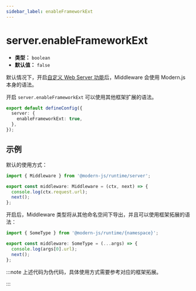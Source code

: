 ```yaml
---
sidebar_label: enableFrameworkExt
---
```


# server.enableFrameworkExt

- **类型：** `boolean`
- **默认值：** `false`

默认情况下，开启[自定义 Web Server 功能](/guides/advanced-features/web-server)后，Middleware 会使用 Modern.js 本身的语法。

开启 `server.enableFrameworkExt` 可以使用其他框架扩展的语法。

```ts title="modern.config.ts"
export default defineConfig({
  server: {
    enableFrameworkExt: true,
  },
});
```

## 示例

默认的使用方式：

```ts title="server/index.ts"
import { Middleware } from '@modern-js/runtime/server';

export const middleware: Middleware = (ctx, next) => {
  console.log(ctx.request.url);
  next();
};
```

开启后，Middleware 类型将从其他命名空间下导出，并且可以使用框架拓展的语法：

```ts title="server/index.ts"
import { SomeType } from '@modern-js/runtime/{namespace}';

export const middleware: SomeType = (...args) => {
  console.log(args[0].url);
  next();
};
```

:::note
上述代码为伪代码，具体使用方式需要参考对应的框架拓展。

:::
